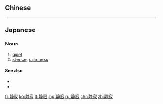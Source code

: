 {{also|靜寂}}
==Chinese==
{{zh-see|靜寂}}

----

==Japanese==
{{ja-kanjitab|せい|じゃく|yomi=o}}

===Noun===
{{ja-noun|せいじゃく}}

# [[quiet]]
# [[silence]], [[calmness]]

====See also====
* {{ja-r|静けさ|しずけさ}}
* {{ja-r|黙秘|もくひ}}

[[fr:静寂]]
[[ko:静寂]]
[[lt:静寂]]
[[mg:静寂]]
[[ru:静寂]]
[[chr:静寂]]
[[zh:静寂]]